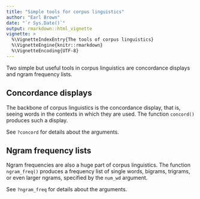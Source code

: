 ```yaml
---
title: "Simple tools for corpus linguistics"
author: "Earl Brown"
date: "`r Sys.Date()`"
output: rmarkdown::html_vignette
vignette: >
  %\VignetteIndexEntry{The tools of corpus linguistics}
  %\VignetteEngine{knitr::rmarkdown}
  %\VignetteEncoding{UTF-8}
---
```


Two simple but useful tools in corpus linguistics are concordance displays and ngram frequency lists.

## Concordance displays

The backbone of corpus linguistics is the concordance display, that is, seeing words in the contexts in which they are used. The function `concord()` produces such a display.

See `?concord` for details about the arguments.

## Ngram frequency lists

Ngram frequencies are also a huge part of corpus linguistics. The function `ngram_freq()` produces a frequency list of single words, bigrams, trigrams, or even larger ngrams, specified by the `num_wd` argument.

See `?ngram_freq` for details about the arguments.
